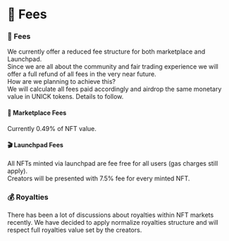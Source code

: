 # 🔰 Fees 

### 💯 Fees 
We currently offer a reduced fee structure for both marketplace and Launchpad. <br />
Since we are all about the community and fair trading experience we will offer a full refund of all fees in the very near future. <br />
How are we planning to achieve this?<br />
We will calculate all fees paid accordingly and airdrop the same monetary value in UNICK tokens. Details to follow.

#### 👜 Marketplace Fees

Currently 0.49% of NFT value.

#### 🎬 Launchpad Fees

All NFTs minted via launchpad are fee free for all users (gas charges still apply).<br />
Creators will be presented with 7.5% fee for every minted NFT.

### 💰 Royalties

There has been a lot of discussions about royalties within NFT markets recently. 
We have decided to apply normalize royalties structure and will respect full royalties value set by the creators.